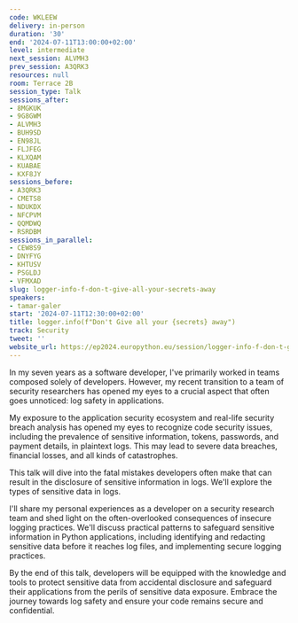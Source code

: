 ```yaml
---
code: WKLEEW
delivery: in-person
duration: '30'
end: '2024-07-11T13:00:00+02:00'
level: intermediate
next_session: ALVMH3
prev_session: A3QRK3
resources: null
room: Terrace 2B
session_type: Talk
sessions_after:
- 8MGKUK
- 9G8GWM
- ALVMH3
- BUH9SD
- EN98JL
- FLJFEG
- KLXQAM
- KUABAE
- KXF8JY
sessions_before:
- A3QRK3
- CMETS8
- NDUKDX
- NFCPVM
- QQMDWQ
- RSRDBM
sessions_in_parallel:
- CEW8S9
- DNYFYG
- KHTUSV
- PSGLDJ
- VFMXAD
slug: logger-info-f-don-t-give-all-your-secrets-away
speakers:
- tamar-galer
start: '2024-07-11T12:30:00+02:00'
title: logger.info(f"Don't Give all your {secrets} away")
track: Security
tweet: ''
website_url: https://ep2024.europython.eu/session/logger-info-f-don-t-give-all-your-secrets-away
---
```


In my seven years as a software developer, I've primarily worked in teams composed solely of developers. However, my recent transition to a team of security researchers has opened my eyes to a crucial aspect that often goes unnoticed: log safety in applications.

My exposure to the application security ecosystem and real-life security breach analysis has opened my eyes to recognize code security issues, including the prevalence of sensitive information, tokens,  passwords, and payment details, in plaintext logs. This may lead to severe data breaches, financial losses, and all kinds of catastrophes.

This talk will dive into the fatal mistakes developers often make that can result in the disclosure of sensitive information in logs. We'll explore the types of sensitive data in logs.

I'll share my personal experiences as a developer on a security research team and shed light on the often-overlooked consequences of insecure logging practices. We'll discuss practical patterns to safeguard sensitive information in Python applications, including identifying and redacting sensitive data before it reaches log files, and implementing secure logging practices.

By the end of this talk, developers will be equipped with the knowledge and tools to protect sensitive data from accidental disclosure and safeguard their applications from the perils of sensitive data exposure. Embrace the journey towards log safety and ensure your code remains secure and confidential.
